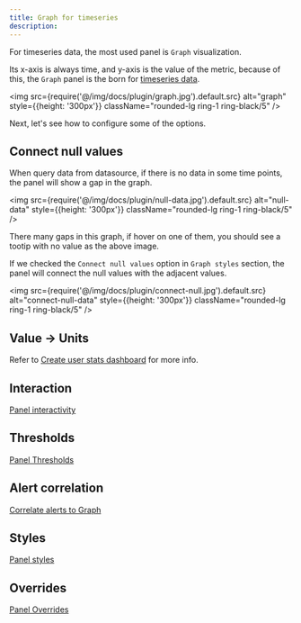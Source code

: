 ```yaml
---
title: Graph for timeseries 
description: 
---
```



For timeseries data, the most used panel is `Graph` visualization.

Its x-axis is always time, and y-axis is the value of the metric, because of this, the `Graph` panel is the born for [timeseries data](/docs/panel-data-transform).


<img src={require('@/img/docs/plugin/graph.jpg').default.src} alt="graph" style={{height: '300px'}} className="rounded-lg ring-1 ring-black/5" />

Next, let's see how to configure some of the options.

## Connect null values 

When query data from datasource, if there is no data in some time points, the panel will show a gap in the graph.

<img src={require('@/img/docs/plugin/null-data.jpg').default.src} alt="null-data" style={{height: '300px'}} className="rounded-lg ring-1 ring-black/5" />

There many gaps in this graph, if hover on one of them, you should see a tootip with no value as the above image.

If we checked the `Connect null values` option in `Graph styles` section, the panel will connect the null values with the adjacent values.

<img src={require('@/img/docs/plugin/connect-null.jpg').default.src} alt="connect-null-data" style={{height: '300px'}} className="rounded-lg ring-1 ring-black/5" />


## Value -> Units

Refer to [Create user stats dashboard](/docs/tutorial-dashboard#add-units) for more info.

## Interaction 

[Panel interactivity](/docs/panel-interactivity)

## Thresholds 

[Panel Thresholds](/docs/panel-thresholds)

## Alert correlation

[Correlate alerts to Graph](/docs/tutorial-alert#correlate-alerts-to-graph-panel)

## Styles 

[Panel styles](/docs/panel-styles)

## Overrides 

[Panel Overrides](/docs/panel-overrides)